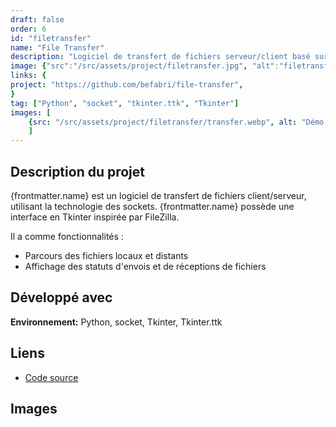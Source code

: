 ```yaml
---
draft: false
order: 6
id: "filetransfer"
name: "File Transfer"
description: "Logiciel de transfert de fichiers serveur/client basé sur les sockets, doté d'une interface en Tkinter."
image: {"src":"/src/assets/project/filetransfer.jpg", "alt":"filetransfer"}
links: {
project: "https://github.com/befabri/file-transfer",
}
tag: ["Python", "socket", "tkinter.ttk", "Tkinter"]
images: [
    {src: "/src/assets/project/filetransfer/transfer.webp", alt: "Démo d'un transfère de fichiers"}
    ]
---
```


## Description du projet

{frontmatter.name} est un logiciel de transfert de fichiers client/serveur, utilisant la technologie des sockets. {frontmatter.name} possède une interface en Tkinter inspirée par FileZilla.

Il a comme fonctionnalités :

-   Parcours des fichiers locaux et distants
-   Affichage des statuts d'envois et de réceptions de fichiers

## Développé avec

**Environnement:** Python, socket, Tkinter, Tkinter.ttk

## Liens

-   [Code source](https://github.com/befabri/file-transfer)

## Images
